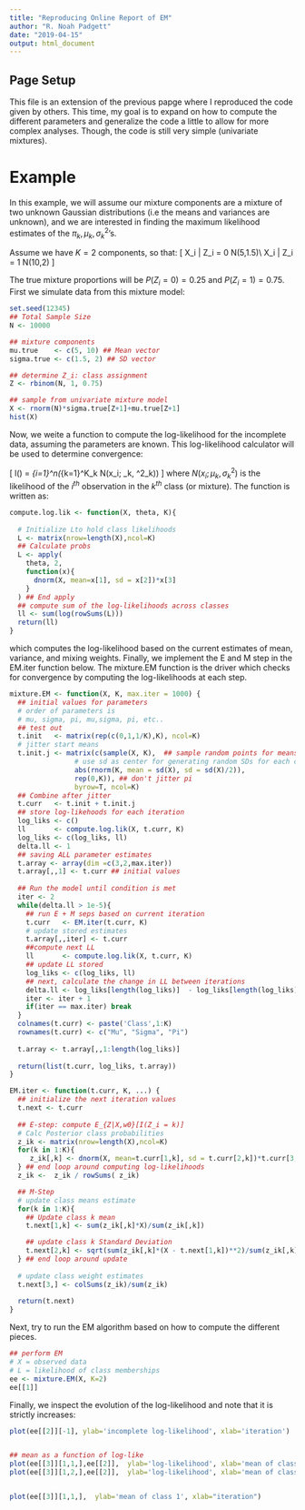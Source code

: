 ```yaml
---
title: "Reproducing Online Report of EM"
author: "R. Noah Padgett"
date: "2019-04-15"
output: html_document
---
```


## Page Setup

This file is an extension of the previous papge where I reproduced the code given by others.
This time, my goal is to expand on how to compute the different parameters and generalize the code a little to allow for more complex analyses. 
Though, the code is still very simple (univariate mixtures).

# Example

In this example, we will assume our mixture components are a mixture of two unknown Gaussian distributions (i.e the means and variances are unknown), and we are interested in finding the maximum likelihood estimates of the $\pi_k, \mu_k, \sigma^2_k$’s.

Assume we have $K=2$ components, so that:
\[
X_i | Z_i = 0 \sim N(5,1.5)\\
X_i | Z_i = 1 \sim N(10,2)
\]

The true mixture proportions will be $P(Z_i=0)=0.25$ and $P(Z_i=1)=0.75$. First we simulate data from this mixture model:

```r
set.seed(12345)
## Total Sample Size
N <- 10000

## mixture components
mu.true    <- c(5, 10) ## Mean vector
sigma.true <- c(1.5, 2) ## SD vector

## determine Z_i: class assignment
Z <- rbinom(N, 1, 0.75)

## sample from univariate mixture model
X <- rnorm(N)*sigma.true[Z+1]+mu.true[Z+1]
hist(X)

```

Now, we weite a function to compute the log-likelihood for the incomplete data, assuming the parameters are known. 
This log-likelihood calculator will be used to determine convergence:

\[
l(\theta) = \sum_{i=1}^n\log \left(\sum_{k=1}^K\pi_k N(x_i; \mu_k, \sigma^2_k)\right)
\]
where $N(x_i; \mu_k, \sigma^2_k)$ is the likelihood of the $i^{th}$ observation in the $k^{th}$ class (or mixture).
The function is written as:

```r

compute.log.lik <- function(X, theta, K){
  
  # Initialize Lto hold class likelihoods
  L <- matrix(nrow=length(X),ncol=K)
  ## Calculate probs
  L <- apply(
    theta, 2, 
    function(x){
      dnorm(X, mean=x[1], sd = x[2])*x[3]
    }
  ) ## End apply
  ## compute sum of the log-likelihoods across classes
  ll <- sum(log(rowSums(L)))
  return(ll)
}


```

which computes the log-likelihood based on the current estimates of mean, variance, and mixing weights.
Finally, we implement the E and M step in the EM.iter function below. 
The mixture.EM function is the driver which checks for convergence by computing the log-likelihoods at each step.

```r

mixture.EM <- function(X, K, max.iter = 1000) {
  ## initial values for parameters
  # order of parameters is
  # mu, sigma, pi, mu,sigma, pi, etc..
  ## test out
  t.init   <- matrix(rep(c(0,1,1/K),K), ncol=K)
  # jitter start means
  t.init.j <- matrix(c(sample(X, K),  ## sample random points for means
                # use sd as center for generating random SDs for each class
                abs(rnorm(K, mean = sd(X), sd = sd(X)/2)),  
                rep(0,K)), ## don't jitter pi
                byrow=T, ncol=K)
  ## Combine after jitter
  t.curr   <- t.init + t.init.j
  ## store log-likehoods for each iteration
  log_liks <- c()
  ll       <- compute.log.lik(X, t.curr, K)
  log_liks <- c(log_liks, ll)
  delta.ll <- 1
  ## saving ALL parameter estimates
  t.array <- array(dim =c(3,2,max.iter))
  t.array[,,1] <- t.curr ## initial values
  
  ## Run the model until condition is met
  iter <- 2
  while(delta.ll > 1e-5){
    ## run E + M seps based on current iteration
    t.curr   <- EM.iter(t.curr, K)
    # update stored estimates
    t.array[,,iter] <- t.curr
    ##compute next LL
    ll       <- compute.log.lik(X, t.curr, K)
    ## update LL stored
    log_liks <- c(log_liks, ll) 
    ## next, calculate the change in LL between iterations
    delta.ll <- log_liks[length(log_liks)]  - log_liks[length(log_liks)-1]
    iter <- iter + 1
    if(iter == max.iter) break
  }
  colnames(t.curr) <- paste('Class',1:K)
  rownames(t.curr) <- c("Mu", "Sigma", "Pi")
  
  t.array <- t.array[,,1:length(log_liks)]
  
  return(list(t.curr, log_liks, t.array))
}

EM.iter <- function(t.curr, K, ...) {
  ## initialize the next iteration values
  t.next <- t.curr
  
  ## E-step: compute E_{Z|X,w0}[I(Z_i = k)]
  # Calc Posterior class probabilities
  z_ik <- matrix(nrow=length(X),ncol=K)
  for(k in 1:K){
     z_ik[,k] <- dnorm(X, mean=t.curr[1,k], sd = t.curr[2,k])*t.curr[3,k]
  } ## end loop around computing log-likelihoods
  z_ik <-  z_ik / rowSums( z_ik)

  ## M-Step
  # update class means estimate
  for(k in 1:K){
    ## Update class k mean 
    t.next[1,k] <- sum(z_ik[,k]*X)/sum(z_ik[,k])

    ## update class k Standard Deviation
    t.next[2,k] <- sqrt(sum(z_ik[,k]*(X - t.next[1,k])**2)/sum(z_ik[,k]))
  } ## end loop around update
  
  # update class weight estimates
  t.next[3,] <- colSums(z_ik)/sum(z_ik) 
  
  return(t.next)
}

```

Next, try to run the EM algorithm based on how to compute the different pieces. 

```r

## perform EM
# X = observed data
# L = likelihood of class memberships
ee <- mixture.EM(X, K=2)
ee[[1]]

```

Finally, we inspect the evolution of the log-likelihood and note that it is strictly increases:

```r

plot(ee[[2]][-1], ylab='incomplete log-likelihood', xlab='iteration')


## mean as a function of log-like
plot(ee[[3]][1,1,],ee[[2]],  ylab='log-likelihood', xlab='mean of class 1')
plot(ee[[3]][1,2,],ee[[2]],  ylab='log-likelihood', xlab='mean of class 2')


plot(ee[[3]][1,1,],  ylab='mean of class 1', xlab="iteration")
```


